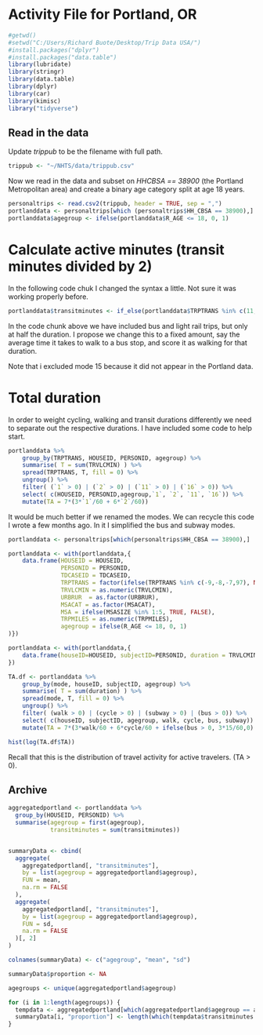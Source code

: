 # Activity File for Portland, OR

```r
#getwd()
#setwd("C:/Users/Richard Buote/Desktop/Trip Data USA/")
#install.packages("dplyr")
#install.packages("data.table")
library(lubridate)
library(stringr)
library(data.table)
library(dplyr)
library(car)
library(kimisc)
library("tidyverse")
```

## Read in the data
Update _trippub_ to be the filename with full path.

```r
trippub <- "~/NHTS/data/trippub.csv"
```

Now we read in the data and subset on _HHCBSA == 38900_ (the Portland
Metropolitan area) and create a binary age category split at age 18
years.

```r
personaltrips <- read.csv2(trippub, header = TRUE, sep = ",")
portlanddata <- personaltrips[which (personaltrips$HH_CBSA == 38900),]
portlanddata$agegroup <- ifelse(portlanddata$R_AGE <= 18, 0, 1)
```

# Calculate active minutes (transit minutes divided by 2)
In the following code chuk I changed the syntax a little.  Not sure it
was working properly before.

```r
portlanddata$transitminutes <- if_else(portlanddata$TRPTRANS %in% c(11,16), portlanddata$TRVLCMIN/2, ifelse(portlanddata$TRPTRANS %in% c(1,2), portlanddata$TRVLCMIN*1, 0))
```

In the code chunk above we have included bus and light rail trips, but only at half
the duration.  I propose we change this to a fixed amount, say the
average time it takes to walk to a bus stop, and score it as walking
for that duration.

Note that i excluded mode 15 because it did not appear in the Portland data.

# Total duration

In order to weight cycling, walking and transit durations differently
we need to separate out the respective durations.  I have included
some code to help start.

```r

portlanddata %>%
    group_by(TRPTRANS, HOUSEID, PERSONID, agegroup) %>%
    summarise( T = sum(TRVLCMIN) ) %>%
    spread(TRPTRANS, T, fill = 0) %>%
    ungroup() %>%
    filter( (`1` > 0) | (`2` > 0) | (`11` > 0) | (`16` > 0)) %>%
    select( c(HOUSEID, PERSONID,agegroup,`1`, `2`, `11`, `16`)) %>%
    mutate(TA = 7*(3*`1`/60 + 6*`2`/60))
```

It would be much better if we renamed the modes.  We can recycle this
code I wrote a few months ago.  In it I simplified the bus and subway
modes.

```r

portlanddata <- personaltrips[which(personaltrips$HH_CBSA == 38900),]

portlanddata <- with(portlanddata,{
    data.frame(HOUSEID = HOUSEID,
               PERSONID = PERSONID,
               TDCASEID = TDCASEID,
               TRPTRANS = factor(ifelse(TRPTRANS %in% c(-9,-8,-7,97), NA, TRPTRANS), levels = c(1,2,3,4,5,6,7,8,9,10,11,12,13,14,15,16,17,18,19,20), labels = c("walk","cycle","car","SUV","van","pickup truck","golf cart/Segway","motorcycle/moped","RV","school bus","bus","paratransit/Dial-a-ride","private/charter/tour/shuttle bus","city-to-city bus (Greyhound, Megabus)","Amtrak/commuter rail","subway","taxi/limo/Uber/Lyft", "rental car/Zipcar/Car2Go", "airplane","boat/ferry/water taxi")),
               TRVLCMIN = as.numeric(TRVLCMIN),
               URBRUR  = as.factor(URBRUR),
               MSACAT = as.factor(MSACAT),
               MSA = ifelse(MSASIZE %in% 1:5, TRUE, FALSE),
               TRPMILES = as.numeric(TRPMILES),
               agegroup = ifelse(R_AGE <= 18, 0, 1)
)})

portlanddata <- with(portlanddata,{
    data.frame(houseID=HOUSEID, subjectID=PERSONID, duration = TRVLCMIN, mode = TRPTRANS, agegroup = agegroup)
})
```

```r

TA.df <- portlanddata %>%
    group_by(mode, houseID, subjectID, agegroup) %>%
    summarise( T = sum(duration) ) %>%
    spread(mode, T, fill = 0) %>%
    ungroup() %>%
    filter( (walk > 0) | (cycle > 0) | (subway > 0) | (bus > 0)) %>%
    select( c(houseID, subjectID, agegroup, walk, cycle, bus, subway)) %>%
    mutate(TA = 7*(3*walk/60 + 6*cycle/60 + ifelse(bus > 0, 3*15/60,0) + ifelse(subway > 0, 3*15/60,0)))

hist(log(TA.df$TA))
```

Recall that this is the distribution of travel activity for active
travelers. (TA > 0).

## Archive

```r

aggregatedportland <- portlanddata %>%
  group_by(HOUSEID, PERSONID) %>%
  summarise(agegroup = first(agegroup),
            transitminutes = sum(transitminutes))


summaryData <- cbind(
  aggregate(
    aggregatedportland[, "transitminutes"],
    by = list(agegroup = aggregatedportland$agegroup),
    FUN = mean,
    na.rm = FALSE
  ),
  aggregate(
    aggregatedportland[, "transitminutes"],
    by = list(agegroup = aggregatedportland$agegroup),
    FUN = sd,
    na.rm = FALSE
  )[, 2]
)

colnames(summaryData) <- c("agegroup", "mean", "sd")

summaryData$proportion <- NA

agegroups <- unique(aggregatedportland$agegroup)

for (i in 1:length(agegroups)) {
  tempdata <- aggregatedportland[which(aggregatedportland$agegroup == agegroups[i]), ]
  summaryData[i, "proportion"] <- length(which(tempdata$transitminutes > 0))  / nrow(tempdata)
}
```
